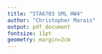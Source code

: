 ```yaml
---
title: "STA6703 SML HW4"
author: "Christopher Marais"
output: pdf_document
fontsize: 11pt
geometry: margin=2cm
---
```


```R
```

```R
```

```R
```

```R
```

```R
```

```R
```

```R
```

```R
```

```R
```

```R
```

```R
```

```R
```

```R
```

```R
```

```R
```

```R
```

```R
```



